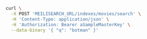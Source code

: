 <CodeGroup>

```bash cURL
curl \
  -X POST 'MEILISEARCH_URL/indexes/movies/search' \
  -H 'Content-Type: application/json' \
  -H 'Authorization: Bearer aSampleMasterKey' \
  --data-binary '{ "q": "botman" }'
```
</CodeGroup>